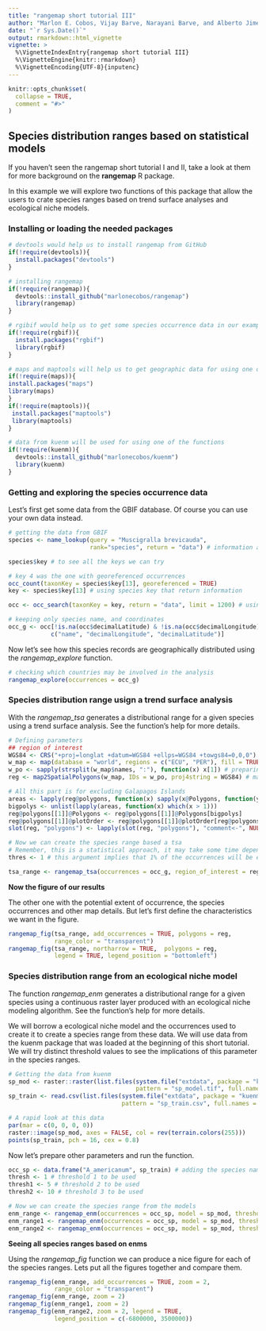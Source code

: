 ```yaml
---
title: "rangemap short tutorial III"
author: "Marlon E. Cobos, Vijay Barve, Narayani Barve, and Alberto Jiménez-Valverde"
date: "`r Sys.Date()`"
output: rmarkdown::html_vignette
vignette: >
  %\VignetteIndexEntry{rangemap short tutorial III}
  %\VignetteEngine{knitr::rmarkdown}
  %\VignetteEncoding{UTF-8}{inputenc}
---
```


```r
knitr::opts_chunk$set(
  collapse = TRUE,
  comment = "#>"
)
```

## Species distribution ranges based on statistical models

If you haven't seen the rangemap short tutorial I and II, take a look at them for more background on the **rangemap** R package. 

In this example we will explore two functions of this package that allow the users to crate species ranges based on trend surface analyses and ecological niche models.

### Installing or loading the needed packages

```r
# devtools would help us to install rangemap from GitHub
if(!require(devtools)){
  install.packages("devtools")
}

# installing rangemap
if(!require(rangemap)){
  devtools::install_github("marlonecobos/rangemap")
  library(rangemap)
}

# rgibif would help us to get some species occurrence data in our example
if(!require(rgbif)){
  install.packages("rgbif")
  library(rgbif)
}

# maps and maptools will help us to get geographic data for using one of the functions
if(!require(maps)){
install.packages("maps")
library(maps)
}
if(!require(maptools)){
 install.packages("maptools")
 library(maptools)
}

# data from kuenm will be used for using one of the functions
if(!require(kuenm)){
  devtools::install_github("marlonecobos/kuenm")
  library(kuenm)
}
```

### Getting and exploring the species occurrence data

Lest's first get some data from the GBIF database. Of course you can use your own data instead.

```r
# getting the data from GBIF
species <- name_lookup(query = "Muscigralla brevicauda",
                       rank="species", return = "data") # information about the species

species$key # to see all the keys we can try

# key 4 was the one with georeferenced occurrences
occ_count(taxonKey = species$key[13], georeferenced = TRUE) 
key <- species$key[13] # using species key that return information

occ <- occ_search(taxonKey = key, return = "data", limit = 1200) # using the taxon key

# keeping only species name, and coordinates
occ_g <- occ[!is.na(occ$decimalLatitude) & !is.na(occ$decimalLongitude),
            c("name", "decimalLongitude", "decimalLatitude")]

```

Now let's see how this species records are geographically distributed using the *rangemap_explore* function.

```r
# checking which countries may be involved in the analysis
rangemap_explore(occurrences = occ_g)
```

### Species distribution range usign a trend surface analysis

With the *rangemap_tsa* generates a distributional range for a given species using a trend surface analysis. See the function's help for more details.

```r
# Defining parameters
## region of interest
WGS84 <- CRS("+proj=longlat +datum=WGS84 +ellps=WGS84 +towgs84=0,0,0") # initial projection
w_map <- map(database = "world", regions = c("ECU", "PER"), fill = TRUE, plot = FALSE) # map
w_po <- sapply(strsplit(w_map$names, ":"), function(x) x[1]) # preparing data to create polygon
reg <- map2SpatialPolygons(w_map, IDs = w_po, proj4string = WGS84) # map to polygon

# All this part is for excluding Galapagos Islands
areas <- lapply(reg@polygons, function(x) sapply(x@Polygons, function(y) y@area))
bigpolys <- unlist(lapply(areas, function(x) which(x > 1)))
reg@polygons[[1]]@Polygons <- reg@polygons[[1]]@Polygons[bigpolys]
reg@polygons[[1]]@plotOrder <- reg@polygons[[1]]@plotOrder[reg@polygons[[1]]@plotOrder %in% bigpolys]
slot(reg, "polygons") <- lapply(slot(reg, "polygons"), "comment<-", NULL)

# Now we can create the species range based a tsa
# Remember, this is a statistical approach, it may take some time depending on the area
thres <- 1 # this argument implies that 1% of the occurrences will be excluded

tsa_range <- rangemap_tsa(occurrences = occ_g, region_of_interest = reg, threshold = thres)
```

**Now the figure of our results**

The other one with the potential extent of occurrence, the species occurrences and other map details. But let's first define the characteristics we want in the figure.

```r
rangemap_fig(tsa_range, add_occurrences = TRUE, polygons = reg, 
             range_color = "transparent")
rangemap_fig(tsa_range, northarrow = TRUE,  polygons = reg,
             legend = TRUE, legend_position = "bottomleft")
```


### Species distribution range from an ecological niche model

The function *rangemap_enm* generates a distributional range for a given species using a continuous raster layer produced with an ecological niche modeling algorithm. See the function's help for more details.

We will borrow a ecological niche model and the occurrences used to create it to create a species range from these data. We will use data from the kuenm package that was loaded at the beginning of this short tutorial. We will try distinct threshold values to see the implications of this parameter in the species ranges.

```r
# Getting the data from kuenm
sp_mod <- raster::raster(list.files(system.file("extdata", package = "kuenm"), # model
                                    pattern = "sp_model.tif", full.names = TRUE))
sp_train <- read.csv(list.files(system.file("extdata", package = "kuenm"), # occurrences
                                pattern = "sp_train.csv", full.names = TRUE))

# A rapid look at this data
par(mar = c(0, 0, 0, 0))
raster::image(sp_mod, axes = FALSE, col = rev(terrain.colors(255)))
points(sp_train, pch = 16, cex = 0.8)
```

Now let's prepare other parameters and run the function.

```r
occ_sp <- data.frame("A_americanum", sp_train) # adding the species name as a first column
thresh <- 1 # threshold 1 to be used 
thresh1 <- 5 # threshold 2 to be used 
thresh2 <- 10 # threshold 3 to be used 

# Now we can create the species range from the models
enm_range <- rangemap_enm(occurrences = occ_sp, model = sp_mod, threshold_omission = thresh)
enm_range1 <- rangemap_enm(occurrences = occ_sp, model = sp_mod, threshold_omission = thresh1)
enm_range2 <- rangemap_enm(occurrences = occ_sp, model = sp_mod, threshold_omission = thresh2)
```

**Seeing all species ranges based on enms**

Using the *rangemap_fig* function we can produce a nice figure for each of the species ranges. Lets put all the figures together and compare them. 


```r
rangemap_fig(enm_range, add_occurrences = TRUE, zoom = 2,
             range_color = "transparent")
rangemap_fig(enm_range, zoom = 2)
rangemap_fig(enm_range1, zoom = 2)
rangemap_fig(enm_range2, zoom = 2, legend = TRUE,
             legend_position = c(-6800000, 3500000))
```
